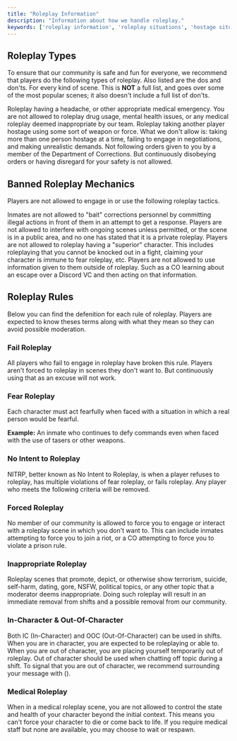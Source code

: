 ```yaml
---
title: "Roleplay Information"
description: "Information about how we handle roleplay."
keywords: ['roleplay information', 'roleplay situations', 'hostage situation', 'baiting', 'interfering', 'powergaming', 'metagaming', 'roleplay rules']
---
```


## Roleplay Types

To ensure that our community is safe and fun for everyone, we recommend that players do the following types of roleplay. Also listed are the dos and don'ts. For every kind of scene. This is **NOT** a full list, and goes over some of the most popular scenes; it also doesn't include a full list of don'ts.

<Tabs>
  <Tab title="Medical Scene">
    Roleplay having a headache, or other appropriate medical emergency. You are not allowed to roleplay drug usage, mental health issues, or any medical roleplay deemed inappropriate by our team.
  </Tab>
  <Tab title="Hostage Situations">
    Roleplay taking another player hostage using some sort of weapon or force. What we don't allow is: taking more than one person hostage at a time, failing to engage in negotiations, and making unrealistic demands.
  </Tab>
  <Tab title="Disobeying Orders">
    Not following orders given to you by a member of the Department of Corrections. But continuously disobeying orders or having disregard for your safety is not allowed.
  </Tab>
</Tabs>

## Banned Roleplay Mechanics

Players are not allowed to engage in or use the following roleplay tactics.

<Card title="Baiting" icon="steak">
  Inmates are not allowed to "bait" corrections personnel by committing illegal actions in front of them in an attempt to get a response.
</Card>

<Card title="Interfering" icon="people">
  Players are not allowed to interfere with ongoing scenes unless permitted, or the scene is in a public area, and no one has stated that it is a private roleplay.
</Card>

<Card title="Powergaming" icon="fire">
  Players are not allowed to roleplay having a "superior" character. This includes roleplaying that you cannot be knocked out in a fight, claiming your character is immune to fear roleplay, etc.
</Card>

<Card title="Metagaming" icon="laptop">
  Players are not allowed to use information given to them outside of roleplay. Such as a CO learning about an escape over a Discord VC and then acting on that information.
</Card>

## Roleplay Rules

Below you can find the defenition for each rule of roleplay. Players are expected to know theses terms along with what they mean so they can avoid possible moderation.

### Fail Roleplay

All players who fail to engage in roleplay have broken this rule. Players aren't forced to roleplay in scenes they don't want to. But continuously using that as an excuse will not work.

### Fear Roleplay

Each character must act fearfully when faced with a situation in which a real person would be fearful.

**Example:** An inmate who continues to defy commands even when faced with the use of tasers or other weapons.

### No Intent to Roleplay

NITRP, better known as No Intent to Roleplay, is when a player refuses to roleplay, has multiple violations of fear roleplay, or fails roleplay. Any player who meets the following criteria will be removed.

### Forced Roleplay

No member of our community is allowed to force you to engage or interact with a roleplay scene in which you don't want to. This can include inmates attempting to force you to join a riot, or a CO attempting to force you to violate a prison rule.

### Inappropriate Roleplay

Roleplay scenes that promote, depict, or otherwise show terrorism, suicide, self-harm, dating, gore, NSFW, political topics, or any other topic that a moderator deems inappropriate. Doing such roleplay will result in an immediate removal from shifts and a possible removal from our community.

### In-Character & Out-Of-Character

Both IC (In-Character) and OOC (Out-Of-Character) can be used in shifts. When you are in character, you are expected to be roleplaying or able to. When you are out of character, you are placing yourself temporarily out of roleplay. Out of character should be used when chatting off topic during a shift. To signal that you are out of character, we recommend surrounding your message with ().

### Medical Roleplay

When in a medical roleplay scene, you are not allowed to control the state and health of your character beyond the initial context. This means you can't force your character to die or come back to life. If you require medical staff but none are available, you may choose to wait or respawn.